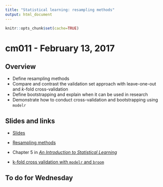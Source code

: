 ```yaml
---
title: "Statistical learning: resampling methods"
output: html_document
---
```


```r
knitr::opts_chunk$set(cache=TRUE)
```

# cm011 - February 13, 2017

## Overview

* Define resampling methods
* Compare and contrast the validation set approach with leave-one-out and $k$-fold cross-validation
* Define bootstrapping and explain when it can be used in research
* Demonstrate how to conduct cross-validation and bootstrapping using `modelr`

## Slides and links

* [Slides](extras/cm015_slides.html)
* [Resampling methods](stat005_resampling.html)

* Chapter 5 in [*An Introduction to Statistical Learning*](http://link.springer.com.proxy.uchicago.edu/book/10.1007%2F978-1-4614-7138-7)
* [k-fold cross validation with `modelr` and `broom`](https://drsimonj.svbtle.com/k-fold-cross-validation-with-modelr-and-broom)

## To do for Wednesday



